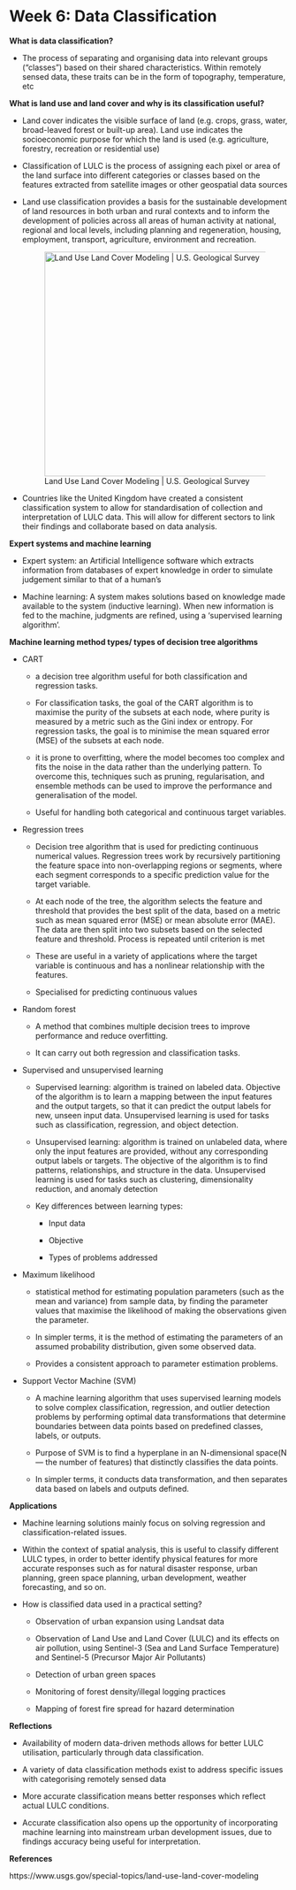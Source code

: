 # Week 6: Data Classification

**What is data classification?**

-   The process of separating and organising data into relevant groups ("classes") based on their shared characteristics. Within remotely sensed data, these traits can be in the form of topography, temperature, etc

**What is land use and land cover and why is its classification useful?**

-   Land cover indicates the visible surface of land (e.g. crops, grass, water, broad-leaved forest or built-up area). Land use indicates the socioeconomic purpose for which the land is used (e.g. agriculture, forestry, recreation or residential use)

-   Classification of LULC is the process of assigning each pixel or area of the land surface into different categories or classes based on the features extracted from satellite images or other geospatial data sources

-   Land use classification provides a basis for the sustainable development of land resources in both urban and rural contexts and to inform the development of policies across all areas of human activity at national, regional and local levels, including planning and regeneration, housing, employment, transport, agriculture, environment and recreation.

    ![Land Use Land Cover Modeling \| U.S. Geological Survey](https://d9-wret.s3.us-west-2.amazonaws.com/assets/palladium/production/s3fs-public/styles/info_block/public/thumbnails/image/projected_lulc_a1b.jpg?itok=KW0TeHxs){alt="Land Use Land Cover Modeling | U.S. Geological Survey" width="406"}

-   Countries like the United Kingdom have created a consistent classification system to allow for standardisation of collection and interpretation of LULC data. This will allow for different sectors to link their findings and collaborate based on data analysis.

**Expert systems and machine learning**

-   Expert system: an Artificial Intelligence software which extracts information from databases of expert knowledge in order to simulate judgement similar to that of a human's

-   Machine learning: A system makes solutions based on knowledge made available to the system (inductive learning). When new information is fed to the machine, judgments are refined, using a 'supervised learning algorithm'.

**Machine learning method types/ types of decision tree algorithms**

-   CART

    -   a decision tree algorithm useful for both classification and regression tasks. 

    -   For classification tasks, the goal of the CART algorithm is to maximise the purity of the subsets at each node, where purity is measured by a metric such as the Gini index or entropy. For regression tasks, the goal is to minimise the mean squared error (MSE) of the subsets at each node.

    -   it is prone to overfitting, where the model becomes too complex and fits the noise in the data rather than the underlying pattern. To overcome this, techniques such as pruning, regularisation, and ensemble methods can be used to improve the performance and generalisation of the model.

    -   Useful for handling both categorical and continuous target variables.

-   Regression trees

    -   Decision tree algorithm that is used for predicting continuous numerical values. Regression trees work by recursively partitioning the feature space into non-overlapping regions or segments, where each segment corresponds to a specific prediction value for the target variable.

    -   At each node of the tree, the algorithm selects the feature and threshold that provides the best split of the data, based on a metric such as mean squared error (MSE) or mean absolute error (MAE). The data are then split into two subsets based on the selected feature and threshold. Process is repeated until criterion is met

    -   These are useful in a variety of applications where the target variable is continuous and has a nonlinear relationship with the features.

    -   Specialised for predicting continuous values

-   Random forest

    -   A method that combines multiple decision trees to improve performance and reduce overfitting.

    -   It can carry out both regression and classification tasks. 

-   Supervised and unsupervised learning

    -   Supervised learning: algorithm is trained on labeled data. Objective of the algorithm is to learn a mapping between the input features and the output targets, so that it can predict the output labels for new, unseen input data. Unsupervised learning is used for tasks such as classification, regression, and object detection.

    -   Unsupervised learning: algorithm is trained on unlabeled data, where only the input features are provided, without any corresponding output labels or targets. The objective of the algorithm is to find patterns, relationships, and structure in the data. Unsupervised learning is used for tasks such as clustering, dimensionality reduction, and anomaly detection

    -   Key differences between learning types:

        -   Input data

        -   Objective

        -   Types of problems addressed

-   Maximum likelihood

    -   statistical method for estimating population parameters (such as the mean and variance) from sample data, by finding the parameter values that maximise the likelihood of making the observations given the parameter.

    -   In simpler terms, it is the method of estimating the parameters of an assumed probability distribution, given some observed data.

    -   Provides a consistent approach to parameter estimation problems.

-   Support Vector Machine (SVM)

    -   A machine learning algorithm that uses supervised learning models to solve complex classification, regression, and outlier detection problems by performing optimal data transformations that determine boundaries between data points based on predefined classes, labels, or outputs.

    -   Purpose of SVM is to find a hyperplane in an N-dimensional space(N --- the number of features) that distinctly classifies the data points.

    -   In simpler terms, it conducts data transformation, and then separates data based on labels and outputs defined. \

**Applications**

-   Machine learning solutions mainly focus on solving regression and classification-related issues.

-   Within the context of spatial analysis, this is useful to classify different LULC types, in order to better identify physical features for more accurate responses such as for natural disaster response, urban planning, green space planning, urban development, weather forecasting, and so on.

-   How is classified data used in a practical setting?

    -   Observation of urban expansion using Landsat data

    -   Observation of Land Use and Land Cover (LULC) and its effects on air pollution, using Sentinel-3 (Sea and Land Surface Temperature) and Sentinel-5 (Precursor Major Air Pollutants)

    -   Detection of urban green spaces

    -   Monitoring of forest density/illegal logging practices

    -   Mapping of forest fire spread for hazard determination\

**Reflections**

-   Availability of modern data-driven methods allows for better LULC utilisation, particularly through data classification.

-   A variety of data classification methods exist to address specific issues with categorising remotely sensed data

-   More accurate classification means better responses which reflect actual LULC conditions.

-   Accurate classification also opens up the opportunity of incorporating machine learning into mainstream urban development issues, due to findings accuracy being useful for interpretation.

**References**

https://www.usgs.gov/special-topics/land-use-land-cover-modeling
